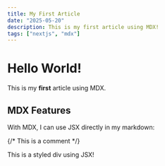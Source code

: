 ```yaml
---
title: My First Article
date: "2025-05-20"
description: This is my first article using MDX!
tags: ["nextjs", "mdx"]
---
```


# Hello World!

This is my **first** article using MDX.

## MDX Features

With MDX, I can use JSX directly in my markdown:

{/* This is a comment */}

<div
  style={{ padding: "1rem", backgroundColor: "#f0f0f0", borderRadius: "5px" }}>
  <p>This is a styled div using JSX!</p>
</div>

<ExampleComponent title="Boobs" />
